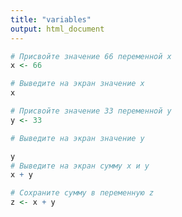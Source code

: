 ```yaml
---
title: "variables"
output: html_document
---
```


```r
# Присвойте значение 66 переменной x
x <- 66

# Выведите на экран значение x
x

# Присвойте значение 33 переменной y
y <- 33

# Выведите на экран значение y

y
# Выведите на экран сумму x и y
x + y

# Сохраните сумму в переменную z
z <- x + y
```

